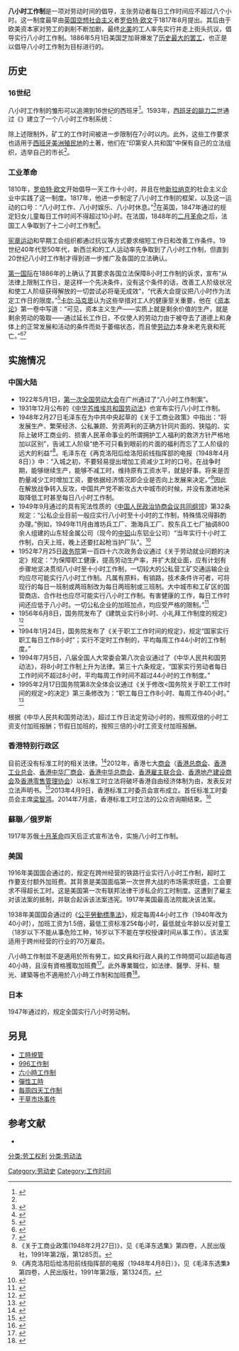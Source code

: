 {{expand|time=2011-05-22T11:16:13+00:00}}
{{勞工}}
'''八小时工作制'''是一项对劳动时间的倡导，主张劳动者每日工作时间应不超过八个小时。这一制度最早由[[英国|英国]][[空想社会主义|空想社会主义]]者[[罗伯特·欧文|罗伯特·欧文]]于1817年8月提出。其后由于欧美资本家对劳工的剥削不断加剧，最终[[北美|北美]]的工人率先实行并走上街头抗议，倡导实行八小时工作制。1886年5月1日美国芝加哥爆发了[[乾草市場暴亂|历史最大的罢工]]，也正是以倡导八小时工作制为目标进行的。

==历史==
===16世纪===
八小时工作制的雏形可以追溯到16世纪的西班牙<ref name=ABC>{{Cite web |url= https://www.abc.es/historia/abci-jornada-ocho-horas-invento-sindicalista-felipe-201905080106_noticia.html |title= La jornada de ocho horas: ¿un invento "sindicalista" del Rey Felipe II? |trans-title= 八小时工作日：国王腓力二世的“工会主义”发明？ |last= Cervera |first= César |website= www.abc.es |publisher= [[阿贝赛报|ABC]] |date= 2019-05-08 |access-date= 2020-10-22 |language= es |archive-date= 2019-05-08 |archive-url= https://web.archive.org/web/20190508042542/https://www.abc.es/historia/abci-jornada-ocho-horas-invento-sindicalista-felipe-201905080106_noticia.html }}</ref>。1593年，[[腓力二世_(西班牙)|西班牙的腓力二世]]通过《{{tsl|es|Ordenanzas de Felipe II|腓力二世法令}}》建立了一个八小时工作制系统：

{{Text and translation
| Título sexto. De las fábricas y fortificaciones.

Ley VI Que los obreros trabajen 8 horas al día repartidas como convenga.

Todos los obreros trabajaran ocho horas al día, cuatro á la mañana, y cuatro á la tarde en fortificaciones y fábricas, que se hicieren, repartidas á los tiempos más convenientes para librarse del rigor del sol, más o menos lo que á los ingenieros pareciere, de forma que no faltando un punto de lo posible, también se atienda à procurar su salud y conservación.

| 第六篇：关于工厂和要塞

法律六：工人应每天工作8小时，适当分配。

所有工人每天应在要塞和工厂中工作八小时，上午四小时，下午四小时。他们工作的要塞和工厂应按工程师认为合适的方式建造，他们的工作时间应分布在最舒适的、能够躲避太阳照射的时段，且工程师也应该或多或少地认同这些时段工作的合适性，此外还应该注意保证工人们的健康和安全。

| Recopilación de leyes de los reinos de las indias. Mandadas a Imprimir y Publicar por la majestad católica del rey Don Carlos II, nuestro señor. Libro Tercero.{{sfn|Boix Blay|1841|p=37}}}}

除上述限制外，矿工的工作时间被进一步限制在7小时以内。此外，这些工作要求也适用于[[西班牙美洲殖民地|西班牙美洲殖民地]]的土著，他们在“印第安人共和国”中保有自己的立法组织，选举自己的市长<ref name=ABC/>。

===工业革命===
1810年，[[罗伯特·欧文|罗伯特·欧文]]开始倡导一天工作十小时，并且在他[[新拉纳克|新拉纳克]]的社会主义企业中实践了这一制度。1817年，他进一步制定了八小时工作制的框架，以及这一运动的口号：“八小时工作、八小时娱乐、八小时休息。”<ref>{{cite news |title=背景资料：“五一”国际劳动节与八小时工作制 |url=http://www.xinhuanet.com/world/2016-05/01/c_1118781828.htm |accessdate=2022-03-25 |work=[[新华网|新华网]] |agency=[[新华社|新华社]] |date=2016-05-01 |archive-date=2022-05-18 |archive-url=https://web.archive.org/web/20220518120634/http://www.xinhuanet.com/world/2016-05/01/c_1118781828.htm }}</ref>在英国，1847年通过的{{tsl|en|Factories Act 1847|1847年工厂法令|工厂法令}}规定妇女儿童每日工作时间不得超过10小时。在法国，1848年的[[法國二月革命|二月革命]]之后，法国工人争取到了十二小时工作制<ref>{{cite book |first=Karl |last=Marx |title=Capital: The process of capitalist production |year=1915 |page=328 |others=Translated by [[Samuel_Moore_(translator_of_Das_Kapital)|Samuel Moore]], Edward Bibbins Aveling, and Ernest Untermann |publisher=C. H. Kerr}}</ref>。

[[宪章运动|宪章运动]]和早期工会组织都通过抗议等方式要求缩短工作日和改善工作条件。19世纪40年代至50年代，新西兰和{{tsl|en|Australian labour movement|澳大利亚工人运动|澳大利亚}}的工人运动率先争取到了八小时工作制，但直到20世纪八小时工作制才得到进一步推广及各国的立法确认。

[[第一国际|第一国际]]在1886年的{{tsl|en|Geneva Congress (1866)|日内瓦代表大会 (1866年)|日内瓦代表大会}}上确认了其要求各国立法保障8小时工作制的诉求，宣布“从法律上限制工作日，是这样一个先决条件，没有这个条件的话，改善工人阶级状况和使工人阶级获得解放的一切尝试必将毫无成效”，“代表大会提议把八小时作为法定工作日的限度。”<ref>{{cite web |title=限制工作时间 |url=https://www.marxists.org/chinese/first-international/marxist.org-chinese-Iinternational-1866d.htm |website=中文[[马克思主义文库|马克思主义文库]] |accessdate=2022-03-26 |archive-date=2022-03-27 |archive-url=https://web.archive.org/web/20220327115123/https://www.marxists.org/chinese/first-international/marxist.org-chinese-Iinternational-1866d.htm }}</ref>[[卡尔·马克思|卡尔·马克思]]认为这些举措对工人的健康至关重要，他在《[[资本论|资本论]]》第一卷中写道：“可见，资本主义生产——实质上就是剩余价值的生产，就是剩余劳动的吸取——通过延长工作日，不仅使人的劳动力由于被夺去了道德上和身体上的正常发展和活动的条件而处于萎缩状态，而且使[[劳动力_(马克思主义)|劳动力]]本身未老先衰和死亡。”<ref>{{cite book |first=卡尔 |last=马克思 |author-link=卡尔·马克思 |title=《资本论》第一卷：资本的生产过程 |chapter=第八章　工作日 |year=1867 |chapter-url=https://www.marxists.org/chinese/marx/capital/08.htm |url=https://www.marxists.org/chinese/marx/capital/index.htm |quote=可见，资本主义生产——实质上就是剩余价值的生产，就是剩余劳动的吸取——通过延长工作日，不仅使人的劳动力由于被夺去了道德上和身体上的正常发展和活动的条件而处于萎缩状态，而且使劳动力本身未老先衰和死亡。 |access-date=2022-03-25 |archive-date=2022-03-27 |archive-url=https://web.archive.org/web/20220327120420/https://www.marxists.org/chinese/marx/capital/index.htm }}</ref><ref>{{cite web |url=http://ricardo.ecn.wfu.edu/~cottrell/OPE/archive/0604/att-0138/01-PoliticalEconOfTheDead.pdf |first=Mark |last=Neocleous |title=The Political Economy of the Dead: Marx's Vampires |publisher=Brunel University |access-date=2013-11-07 |archive-date=2015-04-12 |archive-url=https://web.archive.org/web/20150412205331/http://ricardo.ecn.wfu.edu/~cottrell/OPE/archive/0604/att-0138/01-PoliticalEconOfTheDead.pdf }}</ref>

==实施情况==
===中国大陆===
*1922年5月1日，[[中國勞動組合書記部|第一次全国劳动大会]]在广州通过了“八小时工作制案”。
*1931年12月公布的《[[s:中华苏维埃共和国劳动法|中华苏维埃共和国劳动法]]》也宣布实行八小时工作制。
*1948年2月27日毛泽东在为中共中央起草的《关于工商业政策》中指出：“将发展生产、繁荣经济、公私兼顾、劳资两利的正确方针同片面的、狭隘的、实际上破坏工商业的、损害人民革命事业的所谓拥护工人福利的救济方针严格地加以区别”，告诫工人阶级“绝不可只看到眼前的片面的福利而忘了工人阶级的远大的利益”<ref>《关于工商业政策(1948年2月27日)》，见《毛泽东选集》第四卷，人民出版社，1991年第2版，第1285页。</ref>。毛泽东在《再克洛阳后给洛阳前线指挥部的电报（1948年4月8日）》中：“入城之初，不要轻易提出增加工资减少工时的口号。在战争时期，能够继续生产，能够不减工时，维持原有工资水平，就是好事。将来是否酌量减少工时增加工资，要依据经济情况即企业是否向上发展来决定。”<ref>《再克洛阳后给洛阳前线指挥部的电报（1948年4月8日）》，见《毛泽东选集》第四卷，人民出版社，1991年第2版，第1324页。</ref>因此在解放战争转入反攻，中国共产党不断攻占大中城市的时候，并没有激进地采取降低工时甚至每日八小时工作制。
*1949年9月通过的具有宪法性质的《[[中国人民政治协商会议共同纲领|中国人民政治协商会议共同纲领]]》第32条规定：“公私企业目前一般应实行八小时至十小时的工作制，特殊情况得斟酌办理。”例如，1949年11月由潍坊兵工厂、渤海兵工厂、胶东兵工七厂抽调800余人组建的山东轻金属公司（现今的[[中铝|中铝]]山东铝业公司）“当年实行十小时工作制，白天上班，晚上还要扛起枪当护厂队”。<ref>{{Cite web |url=http://news.lznews.cn/2014/0701/739142.html |title=《鲁中晨报》山铝60年铸辉煌 传承老兵工企业的责任与担当  2014-07-01 |access-date=2015-04-12 |archive-url=https://web.archive.org/web/20140814013449/http://news.lznews.cn/2014/0701/739142.html |archive-date=2014-08-14 |dead-url=yes }}</ref>
*1952年7月25日[[政务院|政务院]]第一百四十六次政务会议通过《关于劳动就业问题的决定》规定：“为保障职工健康，提高劳动生产率，并扩大就业面，应有计划有步骤地坚决贯彻八小时至十小时工作制，一切较大的公私营工矿交通运输企业均应尽可能实行八小时工作制。凡属有原料，有销路，技术条件许可者，可将现行的每日一班制或两班制改为每日两班制或三班制。大中城市和工矿区的国营商店、合作社也应尽可能实行八小时工作制。有害健康的工作，每日工作时间还应低于八小时。一切公私企业的加班加点，均应受严格的限制。”<ref>{{cite web |url=http://www.chinalawedu.com/falvfagui/fg23051/17749.shtml |title=存档副本 |accessdate=2014-09-12 |deadurl=yes |archiveurl=https://web.archive.org/web/20140912161504/http://www.chinalawedu.com/falvfagui/fg23051/17749.shtml |archivedate=2014-09-12 }}</ref>
*1956年6月8日，国务院发布了《建筑业实行8小时、小礼拜工作制度的规定》<ref>{{cite web |url=http://www.chinalawedu.com/news/1200/23051/23052/23054/2006/3/zh934711554017360021326-0.htm |title=存档副本 |accessdate=2014-09-12 |deadurl=yes |archiveurl=https://web.archive.org/web/20140912163359/http://www.chinalawedu.com/news/1200/23051/23052/23054/2006/3/zh934711554017360021326-0.htm |archivedate=2014-09-12 }}</ref>
*1994年1月24日，国务院发布了《关于职工工作时间的规定》，规定“国家实行职工每日工作8小时”；实行不定时工作制的，平均每周工作44小时的工作制度。”
*1994年7月5日，八届全国人大常委会第八次会议通过了《中华人民共和国劳动法》，将8小时工作制上升为法律。第三十六条规定，“国家实行劳动者每日工作时间不超过8小时，平均每周工作时间不超过44小时的工作制度。”
*1995年2月17日国务院第8次全体会议通过《关于修改<国务院关于职工工作时间的规定>的决定》第三条修改为：“职工每日工作8小时、每周工作40小时。” <ref>{{Cite web |url=http://www.110.com/ziliao/article-287531.html |title=存档副本 |accessdate=2014-09-12 |archive-date=2014-09-12 |archive-url=https://web.archive.org/web/20140912163606/http://www.110.com/ziliao/article-287531.html |dead-url=no }}</ref> 

根据《中华人民共和国劳动法》，超过工作日法定劳动小时的，按照双倍的小时工资支付加班报酬；节假日加班的，按照三倍的小时工资支付加班报酬。

===香港特别行政区===
目前还没有标准工时的相关法律。<ref>{{Cite web |url=http://gb.cri.cn/42071/2014/05/02/7551s4525665.htm |title=“香港工人五一节游行诉求多 实行法定八小时工作制成焦点” 来源：国际在线记者丁一鸣 2014年5月1日 |accessdate=2014年9月12日 |archive-date=2014年9月12日 |archive-url=https://web.archive.org/web/20140912163736/http://gb.cri.cn/42071/2014/05/02/7551s4525665.htm |dead-url=no }}</ref>2012年，香港七大[[商会|商会]]（[[香港总商会|香港总商会]]、[[香港工业总会|香港工业总会]]、[[香港中华厂商会|香港中华厂商会]]、[[香港中华总商会|香港中华总商会]]、[[香港雇主联合会|香港雇主联合会]]、[[香港地产建设商会|香港地产建设商会]]及[[香港零售管理协会|香港零售管理协会]]）以标准工时立法将破坏香港自由经济体制为由，发表反对立法声明书。<ref>{{Cite web |url=http://www.guancha.cn/local/2014_08_07_254145.shtml |title=香港至今未实现8小时工作制 标准工时被指破坏自由经济, 2014-08-06  来源: 澎湃新闻网记者 梁晓忆  张昕然 |accessdate=2016-02-24 |archive-date=2016-03-04 |archive-url=https://web.archive.org/web/20160304085843/http://www.guancha.cn/local/2014_08_07_254145.shtml |dead-url=no }}</ref>2013年4月9日，香港标准工时委员会宣布成立。首任标准工时委员会主席[[梁智鸿|梁智鸿]]。2014年7月底，香港标准工时立法的公众咨询期结束。<ref>{{Cite web |url=http://www.thepaper.cn/newsDetail_forward_1260242 |title=“香港至今未实现8小时工作制 标准工时被指破坏自由经济” 澎湃新闻社记者 梁晓忆 张昕然 |accessdate=2014-09-12 |archive-date=2014-09-12 |archive-url=https://web.archive.org/web/20140912182720/http://www.thepaper.cn/newsDetail_forward_1260242 |dead-url=no }}</ref>

===蘇聯／俄罗斯===
1917年苏俄[[十月革命|十月革命]]四天后正式宣布法令，实施八小时工作制。

===美国===
1916年美国国会通过的{{tsl|en| Adamson Act}}，规定在跨州经营的铁路行业实行八小时工作制，超时工作要支付额外加班费。其背景是美国面临第一次世界大战的市场需求旺盛，工会要求不得超长工时。这是美国第一次有联邦法律干涉私企的工时制度。这遭到了雇主对该法案的抵制，并联合起诉该法案违宪。1917年美国最高法院裁决该法案{{tsl|en|Constitutionality|合宪}}。

1938年美国国会通过的《[[公平勞動標準法|公平勞動標準法]]》，规定每周44小时工作（1940年改为40小时），加班工资为1.5倍，最低工资标准25¢每小时，最低就业年龄以反对童工（18岁以下不能从事危险工种，16岁以下不能在学校授课时间从事工作）。该法案适用于跨州经营的行业的70万雇员。

八小時工作制並不是適用於所有勞工，如文員和行政人員的工作時間可以超過每週40小時，且沒有資格獲取加班費<ref>{{cite book |last1=Gray |first1=Mary L. |title=Ghost work : how to stop Silicon Valley from building a new global underclass |location=Boston |isbn=978-1-328-56628-7 |page=51 |accessdate=2021-08-02 |language=en}}</ref>。此外專業職位，如法律、醫學、牙科、驗光、建築等也不適用於八小時工作制和加班費<ref>{{cite web |title=工業福利委員會第 2-2001 号令《個人服務業 的工資，工時和工作條件》 |url=https://www.dir.ca.gov/IWC/IWCArticle2-Chinese.pdf |website=加州勞資關係部 |accessdate=2021-08-02 |language=zh-hant |archive-date=2021-02-28 |archive-url=https://web.archive.org/web/20210228001802/https://www.dir.ca.gov/IWC/IWCArticle2-Chinese.pdf |dead-url=no }}</ref>。

===日本===
1947年通过的{{tsl|ja|労働基準法}}，规定全国实行八小时劳动制。

==另見==
*[[工時規管|工時規管]]
*[[996工作制|996工作制]]
*[[六小時工作制|六小時工作制]]
* [[彈性工時|彈性工時]]
* [[每周四天工作制|每周四天工作制]]
* [[干草市场事件|干草市场事件]]

==参考文献==
{{Reflist}}

* {{cite book |last= Boix Blay |first= Ignacio |year= 1841 |orig-year= 1573 |editor= Ignacio Boix Blay |title= Recopilación de leyes de los reinos de las indias. Mandadas a Imprimir y Publicar por la majestad católica del rey Don Carlos II, nuestro señor. Libro Tercero |trans-title= 印第安人王国的法律汇编。由天主教国王卡洛斯二世，我们的主印刷并出版。第三册 |url= https://books.google.com/books?id=428DAAAAQAAJ |format= Google Books |language= es |location= Madrid |access-date= 2020-10-22 |ref= harv |archive-date= 2022-03-25 |archive-url= https://web.archive.org/web/20220325174755/https://books.google.com/books?id=428DAAAAQAAJ }}
{{就業}}
{{Organized labor}}
{{Authority control}}
[[Category:劳动史|Category:劳动史]]
[[分类:劳工权利|分类:劳工权利]]
[[分类:劳动法|分类:劳动法]]
[[Category:工作时间|Category:工作时间]]